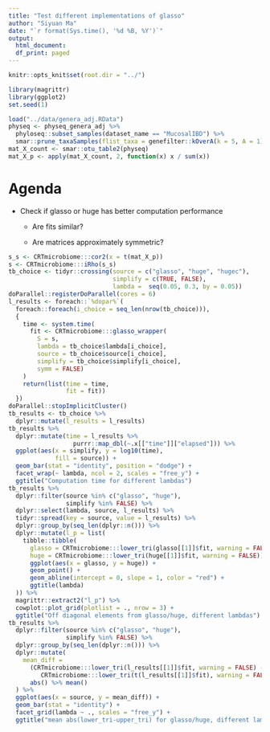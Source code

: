 ```yaml
---
title: "Test different implementations of glasso"
author: "Siyuan Ma"
date: "`r format(Sys.time(), '%d %B, %Y')`"
output:
  html_document:
  df_print: paged
---
```

```r
knitr::opts_knit$set(root.dir = "../")
```

```r
library(magrittr)
library(ggplot2)
set.seed(1)
```

```r
load("../data/genera_adj.RData")
physeq <- physeq_genera_adj %>% 
  phyloseq::subset_samples(dataset_name == "MucosalIBD") %>% 
  smar::prune_taxaSamples(flist_taxa = genefilter::kOverA(k = 5, A = 1))
mat_X_count <- smar::otu_table2(physeq)
mat_X_p <- apply(mat_X_count, 2, function(x) x / sum(x))
```

# Agenda

* Check if glasso or huge has better computation performance 

  * Are fits similar?

  * Are matrices approximately symmetric?

```r
s_s <- CRTmicrobiome:::cor2(x = t(mat_X_p))
s <- CRTmicrobiome:::iRho(s_s)
tb_choice <- tidyr::crossing(source = c("glasso", "huge", "hugec"),
                             simplify = c(TRUE, FALSE),
                             lambda =  seq(0.05, 0.3, by = 0.05))
doParallel::registerDoParallel(cores = 6)
l_results <- foreach::`%dopar%`(
  foreach::foreach(i_choice = seq_len(nrow(tb_choice))),
  {
    time <- system.time(
      fit <- CRTmicrobiome:::glasso_wrapper(
        S = s, 
        lambda = tb_choice$lambda[i_choice], 
        source = tb_choice$source[i_choice],
        simplify = tb_choice$simplify[i_choice],
        symm = FALSE)
    )
    return(list(time = time,
                fit = fit))
  })
doParallel::stopImplicitCluster()
tb_results <- tb_choice %>% 
  dplyr::mutate(l_results = l_results)
tb_results %>% 
  dplyr::mutate(time = l_results %>% 
                  purrr::map_dbl(~.x[["time"]]["elapsed"])) %>% 
  ggplot(aes(x = simplify, y = log10(time), 
             fill = source)) +
  geom_bar(stat = "identity", position = "dodge") +
  facet_wrap(~ lambda, ncol = 2, scales = "free_y") +
  ggtitle("Computation time for different lambdas")
tb_results %>% 
  dplyr::filter(source %in% c("glasso", "huge"),
                simplify %in% FALSE) %>% 
  dplyr::select(lambda, source, l_results) %>% 
  tidyr::spread(key = source, value = l_results) %>% 
  dplyr::group_by(seq_len(dplyr::n())) %>% 
  dplyr::mutate(l_p = list(
    tibble::tibble(
      glasso = CRTmicrobiome:::lower_tri(glasso[[1]]$fit, warning = FALSE),
      huge = CRTmicrobiome:::lower_tri(huge[[1]]$fit, warning = FALSE)) %>% 
      ggplot(aes(x = glasso, y = huge)) +
      geom_point() +
      geom_abline(intercept = 0, slope = 1, color = "red") +
      ggtitle(lambda)
  )) %>% 
  magrittr::extract2("l_p") %>% 
  cowplot::plot_grid(plotlist = ., nrow = 3) +
  ggtitle("Off diagonal elements from glasso/huge, different lambdas")
tb_results %>% 
  dplyr::filter(source %in% c("glasso", "huge"),
                simplify %in% FALSE) %>% 
  dplyr::group_by(seq_len(dplyr::n())) %>% 
  dplyr::mutate(
    mean_diff = 
      (CRTmicrobiome:::lower_tri(l_results[[1]]$fit, warning = FALSE) - 
         CRTmicrobiome:::lower_tri(t(l_results[[1]]$fit), warning = FALSE)) %>% 
      abs() %>% mean()
  ) %>% 
  ggplot(aes(x = source, y = mean_diff)) +
  geom_bar(stat = "identity") +
  facet_grid(lambda ~ ., scales = "free_y") +
  ggtitle("mean abs(lower_tri-upper_tri) for glasso/huge, different lambdas")
```